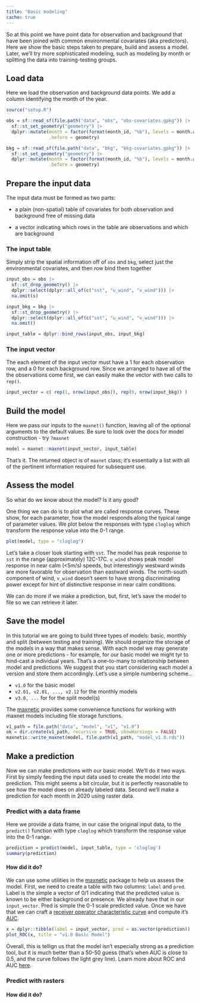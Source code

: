 ```yaml
---
title: "Basic modeling"
cache: true
---
```


So at this point we have point data for observation and background that have been joined with common environmental covariates (aka predictors).  Here we show the basic steps taken to prepare, build and assess a model. Later, we'll try more sophisticated modeling, such as modeling by month or splitting the data into training-testing groups.


## Load data

Here we load the observation and background data points. We add a column identifying the month of the year. 

```r
source("setup.R")

obs = sf::read_sf(file.path("data", "obs", "obs-covariates.gpkg")) |>
  sf::st_set_geometry("geometry") |>
  dplyr::mutate(month = factor(format(month_id, "%b"), levels = month.abb), 
                .before = geometry)

bkg = sf::read_sf(file.path("data", "bkg", "bkg-covariates.gpkg")) |>
  sf::st_set_geometry("geometry") |>
  dplyr::mutate(month = factor(format(month_id, "%b"), levels = month.abb), 
                .before = geometry)
```


## Prepare the input data

The input data must be formed as two parts:

  + a plain (non-spatial) table of covariates for both observation and background free of missing data
  
  + a vector indicating which rows in the table are observations and which are background
  

### The input table

Simply strip the spatial information off of `obs` and `bkg`, select just the environmental covariates, and then row bind them together

```r
input_obs = obs |>
  sf::st_drop_geometry() |> 
  dplyr::select(dplyr::all_of(c("sst", "u_wind", "v_wind"))) |>
  na.omit(s)

input_bkg = bkg |>
  sf::st_drop_geometry() |> 
  dplyr::select(dplyr::all_of(c("sst", "u_wind", "v_wind"))) |>
  na.omit()

input_table = dplyr::bind_rows(input_obs, input_bkg)
```

### The input vector

The each element of the input vector must have a 1 for each observation row, and a 0 for each background row. Since we arranged to have all of the the observations come first, we can easily make the vector with two calls to `rep()`.

```r
input_vector = c( rep(1, nrow(input_obs)), rep(0, nrow(input_bkg)) )
```

## Build the model

Here we pass our inputs to the `maxnet()` function, leaving all of the optional arguments to the default values. Be sure to look over the docs for model construction - try `?maxnet`

```r
model = maxnet::maxnet(input_vector, input_table)
```

That's it.  The returned object is of `maxnet` class; it's essentially a list with all of the pertinent information required for subsequent use.

## Assess the model

So what do we know about the model?  Is it any good?

One thing we can do is to plot what are called response curves.  These show, for each parameter, how the model responds along the typical range of parameter values. We plot below the responses with type `cloglog` which transform the response value into the 0-1 range.

```r
plot(model, type = "cloglog")
```

Let's take a closer look starting with `sst`.  The model has peak response to `sst` in the range (approximately) 12C-17C.  `u_wind` shows peak model response in near calm (<5m/s) speeds, but interestingly westward winds are more favorable for observation than eastward winds.  The north-south component of wind, `v_wind` doesn't seem to have strong discriminating power except for hint of distinctive response in near calm conditions.

We can do more if we make a prediction, but, first, let's save the model to file so we can retrieve it later. 

## Save the model

In this tutorial we are going to build three types of models: basic, monthly and split (between testing and training).  We should organize the storage of the models in a way that makes sense. With each model we may generate one or more predictions - for example, for our basic model we might tyr to hind-cast a individual years.  That's a one-to-many to relationship between model and predictions.  We suggest that you start considering each model a version and store them accordingly.  Let's use a simple numbering scheme...

 + `v1.0` for the basic model
 + `v2.01, v2.01, ..., v2.12` for the monthly models
 + `v3.0, ...` for for the split model(s)
 
The [maxnetic](https://github.com/BigelowLab/maxnetic) provides some convenience functions for working with maxnet models including file storage functions.

```r
v1_path = file.path("data", "model", "v1", "v1.0")
ok = dir.create(v1_path, recursive = TRUE, showWarnings = FALSE)
maxnetic::write_maxnet(model, file.path(v1_path, "model_v1.0.rds"))
```

## Make a prediction

Now we can make predictions with our basic model. We'll do it two ways. First by simply feeding the input data used to create the model into the prediction.  This might seems a bit circular, but it is perfectly reasonable to see how the model does on already labeled data.  Second we'll make a prediction for each month in 2020 using raster data. 

### Predict with a data frame

Here we provide a data frame, in our case the original input data, to the `predict()` function with type `cloglog` which transform the response value into the 0-1 range.

```r
prediction = predict(model, input_table, type = 'cloglog')
summary(prediction)
```

#### How did it do?

We can use some utilities in the [maxnetic](https://github.com/BigelowLab/maxnetic) package to help us assess the model.  First, we need to create a table with two columns: `label` and `pred`.  Label is the simple a vector of 0/1 indicating that the predicted value is known to be either background or presence.  We already have that in our `input_vector`.  Pred is simple the 0-1 scale predicted value. Once we have that we can craft a [receiver operator characteristic curve](https://en.wikipedia.org/wiki/Receiver_operating_characteristic) and compute it's [AUC](https://en.wikipedia.org/wiki/Receiver_operating_characteristic#Area_under_the_curve).

```r
x = dplyr::tibble(label = input_vector, pred = as.vector(prediction))
plot_ROC(x, title = "v1.0 Basic Model")
```
Overall, this is tellign us that the model isn't especially strong as a prediction tool, but it is much better than a 50-50 guess (that's when AUC is close to 0.5, and the curve follows the light grey line).  Learn more about ROC and AUC [here](https://rviews.rstudio.com/2019/01/17/roc-curves/).


### Predict with rasters



#### How did it do?



  

